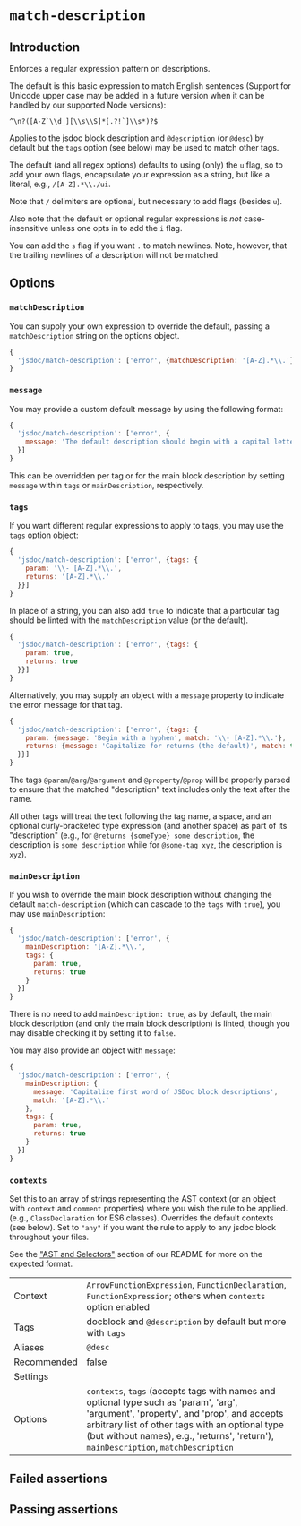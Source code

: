 # `match-description`

## Introduction

Enforces a regular expression pattern on descriptions.

The default is this basic expression to match English sentences (Support
for Unicode upper case may be added in a future version when it can be handled
by our supported Node versions):

``^\n?([A-Z`\\d_][\\s\\S]*[.?!`]\\s*)?$``

Applies to the jsdoc block description and `@description` (or `@desc`)
by default but the `tags` option (see below) may be used to match other tags.

The default (and all regex options) defaults to using (only) the `u` flag, so
to add your own flags, encapsulate your expression as a string, but like a
literal, e.g., `/[A-Z].*\\./ui`.

Note that `/` delimiters are optional, but necessary to add flags (besides
`u`).

Also note that the default or optional regular expressions is *not*
case-insensitive unless one opts in to add the `i` flag.

You can add the `s` flag if you want `.` to match newlines. Note, however,
that the trailing newlines of a description will not be matched.

## Options

### `matchDescription`

You can supply your own expression to override the default, passing a
`matchDescription` string on the options object.

```js
{
  'jsdoc/match-description': ['error', {matchDescription: '[A-Z].*\\.'}]
}
```

### `message`

You may provide a custom default message by using the following format:

```js
{
  'jsdoc/match-description': ['error', {
    message: 'The default description should begin with a capital letter.'
  }]
}
```

This can be overridden per tag or for the main block description by setting
`message` within `tags` or `mainDescription`, respectively.

### `tags`

If you want different regular expressions to apply to tags, you may use
the `tags` option object:

```js
{
  'jsdoc/match-description': ['error', {tags: {
    param: '\\- [A-Z].*\\.',
    returns: '[A-Z].*\\.'
  }}]
}
```

In place of a string, you can also add `true` to indicate that a particular
tag should be linted with the `matchDescription` value (or the default).

```js
{
  'jsdoc/match-description': ['error', {tags: {
    param: true,
    returns: true
  }}]
}
```

Alternatively, you may supply an object with a `message` property to indicate
the error message for that tag.

```js
{
  'jsdoc/match-description': ['error', {tags: {
    param: {message: 'Begin with a hyphen', match: '\\- [A-Z].*\\.'},
    returns: {message: 'Capitalize for returns (the default)', match: true}
  }}]
}
```

The tags `@param`/`@arg`/`@argument` and `@property`/`@prop` will be properly
parsed to ensure that the matched "description" text includes only the text
after the name.

All other tags will treat the text following the tag name, a space, and
an optional curly-bracketed type expression (and another space) as part of
its "description" (e.g., for `@returns {someType} some description`, the
description is `some description` while for `@some-tag xyz`, the description
is `xyz`).

### `mainDescription`

If you wish to override the main block description without changing the
default `match-description` (which can cascade to the `tags` with `true`),
you may use `mainDescription`:

```js
{
  'jsdoc/match-description': ['error', {
    mainDescription: '[A-Z].*\\.',
    tags: {
      param: true,
      returns: true
    }
  }]
}
```

There is no need to add `mainDescription: true`, as by default, the main
block description (and only the main block description) is linted, though you
may disable checking it by setting it to `false`.

You may also provide an object with `message`:

```js
{
  'jsdoc/match-description': ['error', {
    mainDescription: {
      message: 'Capitalize first word of JSDoc block descriptions',
      match: '[A-Z].*\\.'
    },
    tags: {
      param: true,
      returns: true
    }
  }]
}
```

### `contexts`

Set this to an array of strings representing the AST context (or an object with
`context` and `comment` properties) where you wish the rule to be applied.
(e.g., `ClassDeclaration` for ES6
classes). Overrides the default contexts (see below). Set to `"any"` if you
want the rule to apply to any jsdoc block throughout your files.

See the ["AST and Selectors"](../#advanced-ast-and-selectors)
section of our README for more on the expected format.

|||
|---|---|
|Context|`ArrowFunctionExpression`, `FunctionDeclaration`, `FunctionExpression`; others when `contexts` option enabled|
|Tags|docblock and `@description` by default but more with `tags`|
|Aliases|`@desc`|
|Recommended|false|
|Settings||
|Options|`contexts`, `tags` (accepts tags with names and optional type such as 'param', 'arg', 'argument', 'property', and 'prop', and accepts arbitrary list of other tags with an optional type (but without names), e.g., 'returns', 'return'), `mainDescription`, `matchDescription`|


## Failed assertions

<Assertions rule="matchDescription" />

## Passing assertions

<Assertions rule="matchDescription" passing />

